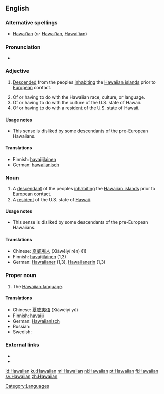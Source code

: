 ==English==

===Alternative spellings===
* [[Hawaiʻian]] (''or'' [[Hawai'ian]], [[Hawai`ian]])

===Pronunciation===
* {{SAMPA|[h@"waI@n]}}

===Adjective===
{{en-adj|-}}

# {{of a person}} [[descend|Descended]] from the peoples [[inhabiting]] the [[Hawaiian islands]] prior to [[European]] contact.
# Of or having to do with the Hawaiian race, culture, or language.
# Of or having to do with the culture of the U.S. state of Hawaii.
# Of or having to do with a resident of the U.S. state of Hawaii.

====Usage notes====
* {{sense|of a resident of Hawaii}} This sense is disliked by some descendants of the pre-European Hawaiians.

====Translations====
{{checktrans-top}}
* Finnish: [[havaijilainen]]
* German: [[hawaiianisch]]
{{checktrans-bottom}}

===Noun===
{{en-noun}}

# A [[descendant]] of the peoples [[inhabiting]] the [[Hawaiian islands]] prior to [[European]] contact.
# A [[resident]] of the U.S. state of [[Hawaii]].

====Usage notes====
* {{sense|a resident of Hawaii}} This sense is disliked by some descendants of the pre-European Hawaiians.

====Translations====
{{checktrans-top}}
* Chinese: [[夏威夷人]] (Xiàwēiyí rén) (1)
* Finnish: [[havaijilainen]] (1,3)
* German: [[Hawaiianer]] {{m}} (1,3), [[Hawaiianerin]] {{f}} (1,3)
{{checktrans-bottom}}

===Proper noun===
{{en-proper noun}}

# The [[Wiktionary:Hawaiian index|Hawaiian language]].

====Translations====
{{top}}
* Chinese: [[夏威夷语]] (Xiàwēiyí yǔ)
* Finnish: [[havaiji]]
* German: [[Hawaiianisch]] {{n}}
* Russian: {{t|ru|гавайский|tr=gavájskij}}
* Swedish: {{t-|sv|hawaiiska}}
{{bottom}}

===External links===
* {{pedialite}}
* {{ethnologue|code=haw}}

[[Category:Languages]]

[[id:Hawaiian]]
[[ku:Hawaiian]]
[[mi:Hawaiian]]
[[nl:Hawaiian]]
[[pt:Hawaiian]]
[[fi:Hawaiian]]
[[sv:Hawaiian]]
[[zh:Hawaiian]]